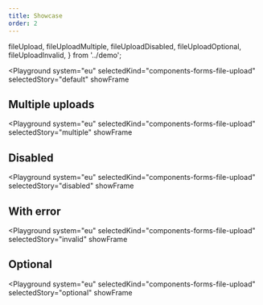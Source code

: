 ```yaml
---
title: Showcase
order: 2
---
```



  fileUpload,
  fileUploadMultiple,
  fileUploadDisabled,
  fileUploadOptional,
  fileUploadInvalid,
} from '../demo';

<Playground
  system="eu"
  selectedKind="components-forms-file-upload"
  selectedStory="default"
  showFrame
>
  <Html markup={fileUpload} />
</Playground>

## Multiple uploads

<Playground
  system="eu"
  selectedKind="components-forms-file-upload"
  selectedStory="multiple"
  showFrame
>
  <Html markup={fileUploadMultiple} />
</Playground>

## Disabled

<Playground
  system="eu"
  selectedKind="components-forms-file-upload"
  selectedStory="disabled"
  showFrame
>
  <Html markup={fileUploadDisabled} />
</Playground>

## With error

<Playground
  system="eu"
  selectedKind="components-forms-file-upload"
  selectedStory="invalid"
  showFrame
>
  <Html markup={fileUploadInvalid} />
</Playground>

## Optional

<Playground
  system="eu"
  selectedKind="components-forms-file-upload"
  selectedStory="optional"
  showFrame
>
  <Html markup={fileUploadOptional} />
</Playground>
